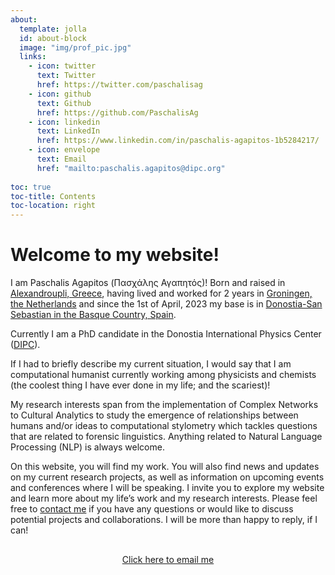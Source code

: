 ```yaml
---
about:
  template: jolla
  id: about-block
  image: "img/prof_pic.jpg"
  links:
    - icon: twitter
      text: Twitter
      href: https://twitter.com/paschalisag
    - icon: github
      text: Github
      href: https://github.com/PaschalisAg
    - icon: linkedin
      text: LinkedIn
      href: https://www.linkedin.com/in/paschalis-agapitos-1b5284217/
    - icon: envelope
      text: Email
      href: "mailto:paschalis.agapitos@dipc.org"
      
toc: true
toc-title: Contents
toc-location: right
---
```

::: {#about-block}
:::

# Welcome to my website!

I am Paschalis Agapitos (Πασχάλης Αγαπητός)! Born and raised in [Alexandroupli, Greece](https://www.google.com/maps/place/Alexandroupoli+681+00,+Greece/@40.8491336,25.8547108,14z/data=!3m1!4b1!4m6!3m5!1s0x14b21c9f5c02c8d5:0xbab0f92b441e41e3!8m2!3d40.8457193!4d25.873962!16zL20vMDVzeWtw?entry=ttu), having lived and worked for 2 years in [Groningen, the Netherlands](https://www.google.com/maps/place/Groningen,+Netherlands/@53.2216766,6.4832935,12z/data=!3m1!4b1!4m6!3m5!1s0x47c83286b462cca7:0xcb4b5086f9a6c8dc!8m2!3d53.2193835!4d6.5665017!16zL20vMGQ4czg?entry=ttu) and since the 1st of April, 2023 my base is in [Donostia-San Sebastian in the Basque Country, Spain](https://www.google.com/maps/place/Donostia-San+Sebastian,+Gipuzkoa/@43.3072662,-2.0518221,13z/data=!3m1!4b1!4m6!3m5!1s0xd51affe3b68fe15:0xe43ec55994864649!8m2!3d43.318334!4d-1.9812313!16zL20vMDJsNmw4?entry=ttu).

Currently I am a PhD candidate in the Donostia International Physics Center ([DIPC](https://dipc.ehu.eus/en)).

If I had to briefly describe my current situation, I would say that I am computational humanist currently working among physicists and chemists (the coolest thing I have ever done in my life; and the scariest)!

My research interests span from the implementation of Complex Networks to Cultural Analytics to study the emergence of relationships between humans and/or ideas to computational stylometry which tackles questions that are related to forensic linguistics. Anything related to Natural Language Processing (NLP) is always welcome.

On this website, you will find my work. You will also find news and updates on my current research projects, as well as information on upcoming events and conferences where I will be speaking. I invite you to explore my website and learn more about my life's work and my research interests.
Please feel free to [contact me](mailto:paschalis.agapitos@dipc.org) if you have any questions or would like to discuss potential projects and collaborations. I will be more than happy to reply, if I can!

```{=html}
<div  style="margin: 30px; text-align: center;">
<a class="btn btn-primary" href="mailto:paschalis.agapitos@dipc.org" role="button" target="_blank" style="padding: 15px 30px;">Click here to email me</a>
</div>
```

